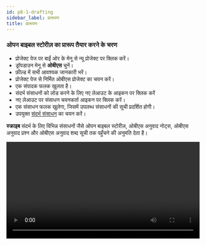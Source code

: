 ```yaml
---
id: p8-1-drafting
sidebar_label: प्रारूपण
title: प्रारूपण
---
```


### ओपन बाइबल स्टोरीज़ का प्रारूप तैयार करने के चरण ###

- प्रोजेक्ट पेज पर बाईं ओर के मेनू से न्यू प्रोजेक्ट पर क्लिक करें।
- ड्रॉपडाउन मेनू से **ओबीएस** चुनें।
- फ़ील्ड में सभी आवश्यक जानकारी भरें।
- प्रोजेक्ट पेज से निर्मित ओबीएस प्रोजेक्ट का चयन करें।
- एक संपादक फलक खुलता है।
- संदर्भ संसाधनों को लोड करने के लिए नए लेआउट के आइकन पर क्लिक करें
- नए लेआउट पर संसाधन चयनकर्ता आइकन पर क्लिक करें।
- एक संसाधन फलक खुलेगा, जिसमें उपलब्ध संसाधनों की सूची प्रदर्शित होगी।
- उपयुक्त [संदर्भ संसाधन](../../Modes/Common%20Functionality/p5-2-resources#ओपन-बाइबल-स्टोरीज़obs) का चयन करें।

**स्क्राइब** संदर्भ के लिए विभिन्न संसाधनों जैसे ओपन बाइबल स्टोरीज़, ओबीएस अनुवाद नोट्स, ओबीएस अनुवाद प्रश्न और ओबीएस अनुवाद शब्द सूची तक पहुँचने की अनुमति देता है।

<video controls src="/0.5.5/en-obsdraft.mov" width="100%" type="video/mp4"/>


### संदर्भ के लिए संसाधन डाउनलोड करने के चरण ###

**ओपन बाइबल स्टोरीज़**
(केवल डाउनलोड करने पर उपलब्ध)

- संसाधन फलक पर, ऊपर दाईं ओर संसाधन चयनकर्ता पर क्लिक करें या **एक मॉड्यूल लोड करें**।
- डिफ़ॉल्ट रूप से ओपन बाइबल स्टोरीज़ का चयन किया जाएगा।
- दाएँ फलक पर, संसाधन टैब चुनें।
- भाषा चयन खोज बार में वांछित भाषा दर्ज करें और **फ़िल्टर सहेजें** बटन पर क्लिक करें।
- चयनित भाषा संसाधन नीचे दिखाई देगा।
- चयनित संसाधन के दाईं ओर स्थित डाउनलोड बटन पर क्लिक करें।
- सफल डाउनलोड के बाद, एक संदेश दिखाई देगा, जो संसाधन के सफल डाउनलोड की पुष्टि करेगा।
- डाउनलोड की गई बाइबल कहानी अब **OBS** टैब में दिखाई देगी।
- ओबीएस अनुभाग पर क्लिक करके संसाधन का चयन करें।

चयनित संसाधन को लेआउट में प्रदर्शित किया जाएगा, जिससे उपयोगकर्ता उसे आवश्यकतानुसार संदर्भित कर सकें।
### स्थानीय डिवाइस से संसाधन अपलोड करने के चरण ###
इसके लिए स्क्रिप्चर बरिटो सक्षम संसाधन फ़ोल्डर की आवश्यकता है. [स्क्रिप्चर बरिटो फोल्डर कैसे बनाएं?](../../How-to/p9-1-scripture%20burrito)

- स्थानीय डिवाइस से संसाधन आयात करने के लिए **संग्रह** टैब पर क्लिक करें।
- **फ़ोल्डर चुनें** पर क्लिक करें।
- अपलोड करने के लिए स्थानीय ड्राइव से फ़ाइल का चयन करें।
- **अपलोड** पर क्लिक करें।
- अपलोड की गई फ़ाइल ओबीएस टैब में दिखाई देगी।

### ओबीएस अनुवाद नोट्स, ओबीएस अनुवाद प्रश्न और ओबीएस अनुवाद शब्दों के लिए संदर्भ संसाधन डाउनलोड करने के लिए ###

- आवश्यक संदर्भ संसाधन का चयन करें।
- दाएँ फलक में संदर्भ संसाधनों की एक सूची दिखाई देगी।
- संसाधन पर होवर करके संसाधन का चयन करें।
- **डाउनलोड** आइकन पर क्लिक करें।<img src="/assets/donldicc.png" width="20px" alt=""/>
- संसाधन को सफलतापूर्वक डाउनलोड करने के बाद, "संसाधन डाउनलोड समाप्त" लेबल वाला एक अधिसूचना संदेश स्क्रीन के नीचे बाईं ओर दिखाई देगा।
- डाउनलोड किया गया संसाधन डाउनलोड अनुभाग में सूची के शीर्ष पर दिखाई देता है।